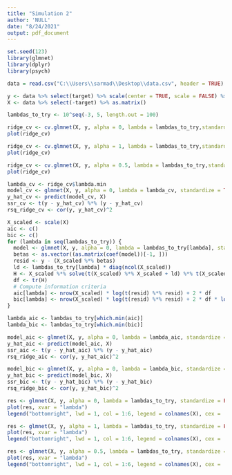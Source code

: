 ---
title: "Simulation 2"
author: 'NULL'
date: "8/24/2021"
output: pdf_document
---

```{r}
set.seed(123)    
library(glmnet)  
library(dplyr)   
library(psych)   

data = read.csv("C:\\Users\\sarmad\\Desktop\\data.csv", header = TRUE)

y <- data %>% select(target) %>% scale(center = TRUE, scale = FALSE) %>% as.matrix()
X <- data %>% select(-target) %>% as.matrix()

lambdas_to_try <- 10^seq(-3, 5, length.out = 100)

ridge_cv <- cv.glmnet(X, y, alpha = 0, lambda = lambdas_to_try,standardize = TRUE, nfolds = 5)
plot(ridge_cv)

ridge_cv <- cv.glmnet(X, y, alpha = 1, lambda = lambdas_to_try,standardize = TRUE, nfolds = 5)
plot(ridge_cv)

ridge_cv <- cv.glmnet(X, y, alpha = 0.5, lambda = lambdas_to_try,standardize = TRUE, nfolds = 5)
plot(ridge_cv)
```

```{r}
lambda_cv <- ridge_cv$lambda.min
model_cv <- glmnet(X, y, alpha = 0, lambda = lambda_cv, standardize = TRUE)
y_hat_cv <- predict(model_cv, X)
ssr_cv <- t(y - y_hat_cv) %*% (y - y_hat_cv)
rsq_ridge_cv <- cor(y, y_hat_cv)^2

X_scaled <- scale(X)
aic <- c()
bic <- c()
for (lambda in seq(lambdas_to_try)) {
  model <- glmnet(X, y, alpha = 0, lambda = lambdas_to_try[lambda], standardize = TRUE)
  betas <- as.vector((as.matrix(coef(model))[-1, ]))
  resid <- y - (X_scaled %*% betas)
  ld <- lambdas_to_try[lambda] * diag(ncol(X_scaled))
  H <- X_scaled %*% solve(t(X_scaled) %*% X_scaled + ld) %*% t(X_scaled)
  df <- tr(H)
  # Compute information criteria
  aic[lambda] <- nrow(X_scaled) * log(t(resid) %*% resid) + 2 * df
  bic[lambda] <- nrow(X_scaled) * log(t(resid) %*% resid) + 2 * df * log(nrow(X_scaled))
}

lambda_aic <- lambdas_to_try[which.min(aic)]
lambda_bic <- lambdas_to_try[which.min(bic)]

model_aic <- glmnet(X, y, alpha = 0, lambda = lambda_aic, standardize = TRUE)
y_hat_aic <- predict(model_aic, X)
ssr_aic <- t(y - y_hat_aic) %*% (y - y_hat_aic)
rsq_ridge_aic <- cor(y, y_hat_aic)^2

model_bic <- glmnet(X, y, alpha = 0, lambda = lambda_bic, standardize = TRUE)
y_hat_bic <- predict(model_bic, X)
ssr_bic <- t(y - y_hat_bic) %*% (y - y_hat_bic)
rsq_ridge_bic <- cor(y, y_hat_bic)^2

res <- glmnet(X, y, alpha = 0, lambda = lambdas_to_try, standardize = FALSE)
plot(res, xvar = "lambda")
legend("bottomright", lwd = 1, col = 1:6, legend = colnames(X), cex = .7)

res <- glmnet(X, y, alpha = 1, lambda = lambdas_to_try, standardize = FALSE)
plot(res, xvar = "lambda")
legend("bottomright", lwd = 1, col = 1:6, legend = colnames(X), cex = .7)

res <- glmnet(X, y, alpha = 0.5, lambda = lambdas_to_try, standardize = FALSE)
plot(res, xvar = "lambda")
legend("bottomright", lwd = 1, col = 1:6, legend = colnames(X), cex = .7)
```


